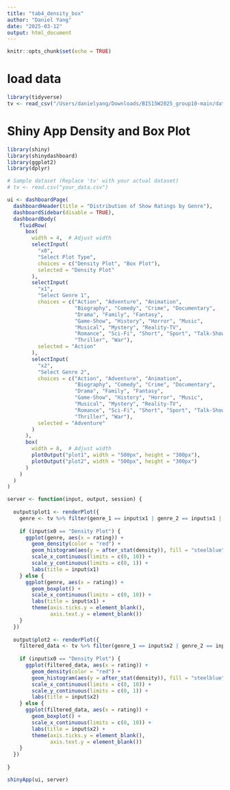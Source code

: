 ```yaml
---
title: "tab4_density_box"
author: "Daniel Yang"
date: "2025-03-12"
output: html_document
---
```


```r
knitr::opts_chunk$set(echo = TRUE)
```

# load data
```r
library(tidyverse)
tv <- read_csv("/Users/danielyang/Downloads/BIS15W2025_group10-main/data/tv_only.csv")
```

# Shiny App Density and Box Plot
```r
library(shiny)
library(shinydashboard)
library(ggplot2)
library(dplyr)

# Sample dataset (Replace 'tv' with your actual dataset)
# tv <- read.csv("your_data.csv")

ui <- dashboardPage(
  dashboardHeader(title = "Distribution of Show Ratings by Genre"),
  dashboardSidebar(disable = TRUE),
  dashboardBody(
    fluidRow(
      box(
        width = 4,  # Adjust width
        selectInput(
          "x0",
          "Select Plot Type",
          choices = c("Density Plot", "Box Plot"),
          selected = "Density Plot"
        ),
        selectInput(
          "x1",
          "Select Genre 1",
          choices = c("Action", "Adventure", "Animation", 
                      "Biography", "Comedy", "Crime", "Documentary", 
                      "Drama", "Family", "Fantasy", 
                      "Game-Show", "History", "Horror", "Music", 
                      "Musical", "Mystery", "Reality-TV", 
                      "Romance", "Sci-Fi", "Short", "Sport", "Talk-Show", 
                      "Thriller", "War"),
          selected = "Action"
        ),
        selectInput(
          "x2",
          "Select Genre 2",
          choices = c("Action", "Adventure", "Animation", 
                      "Biography", "Comedy", "Crime", "Documentary", 
                      "Drama", "Family", "Fantasy", 
                      "Game-Show", "History", "Horror", "Music", 
                      "Musical", "Mystery", "Reality-TV", 
                      "Romance", "Sci-Fi", "Short", "Sport", "Talk-Show", 
                      "Thriller", "War"),
          selected = "Adventure"
        )
      ),
      box(
        width = 8,  # Adjust width
        plotOutput("plot1", width = "500px", height = "300px"),
        plotOutput("plot2", width = "500px", height = "300px")
      )
    )
  )
)

server <- function(input, output, session) {
  
  output$plot1 <- renderPlot({
    genre <- tv %>% filter(genre_1 == input$x1 | genre_2 == input$x1 | genre_3 == input$x1)
    
    if (input$x0 == "Density Plot") {
      ggplot(genre, aes(x = rating)) +
        geom_density(color = "red") +
        geom_histogram(aes(y = after_stat(density)), fill = "steelblue", alpha = 0.4, color = "black", alpha = 0.1)+
        scale_x_continuous(limits = c(0, 10)) +
        scale_y_continuous(limits = c(0, 1)) +
        labs(title = input$x1)
    } else {
      ggplot(genre, aes(x = rating)) +
        geom_boxplot() +
        scale_x_continuous(limits = c(0, 10)) +
        labs(title = input$x1) +
        theme(axis.ticks.y = element_blank(),
              axis.text.y = element_blank())
    }
  })
  
  output$plot2 <- renderPlot({
    filtered_data <- tv %>% filter(genre_1 == input$x2 | genre_2 == input$x2 | genre_3 == input$x2)
    
    if (input$x0 == "Density Plot") {
      ggplot(filtered_data, aes(x = rating)) +
        geom_density(color = "red") +
        geom_histogram(aes(y = after_stat(density)), fill = "steelblue", alpha = 0.4, color = "black", alpha = 0.1)+
        scale_x_continuous(limits = c(0, 10)) +
        scale_y_continuous(limits = c(0, 1)) +
        labs(title = input$x2)
    } else {
      ggplot(filtered_data, aes(x = rating)) +
        geom_boxplot() +
        scale_x_continuous(limits = c(0, 10)) +
        labs(title = input$x2) +
        theme(axis.ticks.y = element_blank(),
              axis.text.y = element_blank())
    }
  })
  
}

shinyApp(ui, server)

```

